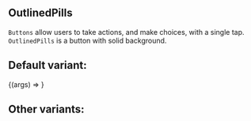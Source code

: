 

<Meta title="Core/OutlinedPills" component={OutlinedPills} />

## OutlinedPills

`Buttons` allow users to take actions, and make choices, with a single tap.
`OutlinedPills` is a button with solid background.

## Default variant:

<Canvas>
  <Story name="Default" args={{ label: "Outlined Pill" }}>
    {(args) => <OutlinedPills {...args} />}
  </Story>
</Canvas>

## Other variants:

<ArgsTable of={OutlinedPills} />
